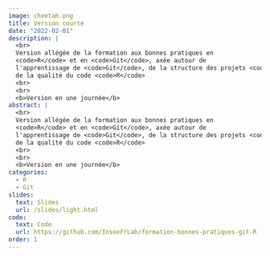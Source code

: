 ```yaml
---
image: cheetah.png
title: Version courte
date: "2022-02-01"
description: |
  <br>
  Version allégée de la formation aux bonnes pratiques en
  <code>R</code> et en <code>Git</code>, axée autour de
  l'apprentissage de <code>Git</code>, de la structure des projets <code>R</code> et
  de la qualité du code <code>R</code>
  <br>
  <br>
  <b>Version en une journée</b> 
abstract: |
  <br>
  Version allégée de la formation aux bonnes pratiques en
  <code>R</code> et en <code>Git</code>, axée autour de
  l'apprentissage de <code>Git</code>, de la structure des projets <code>R</code> et
  de la qualité du code <code>R</code>
  <br>
  <br>
  <b>Version en une journée</b>
categories:
  - R
  - Git
slides:
  text: Slides
  url: /slides/light.html
code:
  text: Code 
  url: https://github.com/InseeFrLab/formation-bonnes-pratiques-git-R
order: 1
---
```

